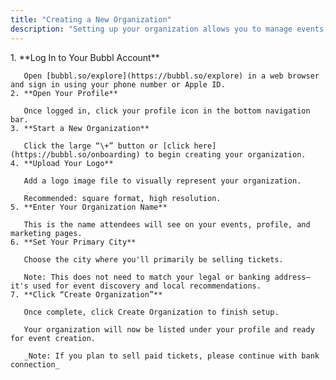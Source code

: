 ```yaml
---
title: "Creating a New Organization"
description: "Setting up your organization allows you to manage events, track performance, and collaborate with your team under a shared brand. Follow these simple steps to get started."
---
```


<Tabs>
  <Tab title="Web">
    1. **Log In to Your Bubbl Account**

       Open [bubbl.so/explore](https://bubbl.so/explore) in a web browser and sign in using your phone number or Apple ID.
    2. **Open Your Profile**

       Once logged in, click your profile icon in the bottom navigation bar.
    3. **Start a New Organization**

       Click the large “\+” button or [click here](https://bubbl.so/onboarding) to begin creating your organization.
    4. **Upload Your Logo**

       Add a logo image file to visually represent your organization.

       Recommended: square format, high resolution.
    5. **Enter Your Organization Name**

       This is the name attendees will see on your events, profile, and marketing pages.
    6. **Set Your Primary City**

       Choose the city where you'll primarily be selling tickets.

       Note: This does not need to match your legal or banking address—it's used for event discovery and local recommendations.
    7. **Click “Create Organization”**

       Once complete, click Create Organization to finish setup.

       Your organization will now be listed under your profile and ready for event creation.

       _Note: If you plan to sell paid tickets, please continue with bank connection_
  </Tab>
</Tabs>